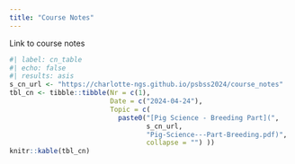 ```yaml
---
title: "Course Notes"
---
```


Link to course notes 

```r
#| label: cn_table
#| echo: false
#| results: asis
s_cn_url <- "https://charlotte-ngs.github.io/psbss2024/course_notes"
tbl_cn <- tibble::tibble(Nr = c(1),
                         Date = c("2024-04-24"),
                         Topic = c(
                           paste0("[Pig Science - Breeding Part](",
                                  s_cn_url,
                                  "Pig-Science---Part-Breeding.pdf)",
                                  collapse = "") ))
knitr::kable(tbl_cn)
```

